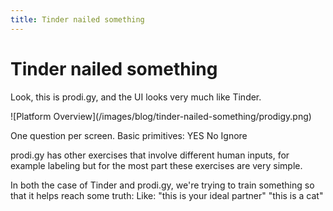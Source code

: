 ```yaml
---
title: Tinder nailed something
---
```


# Tinder nailed something

Look, this is prodi.gy, and the UI looks very much like Tinder.

<Frame className="my-10" fullWidth>
  ![Platform Overview](/images/blog/tinder-nailed-something/prodigy.png)
</Frame>

One question per screen. Basic primitives:
YES
No
Ignore

prodi.gy has other exercises that involve different human inputs, for example labeling but for the most part these exercises are very simple.

In both the case of Tinder and prodi.gy, we're trying to train something so that it helps reach some truth:
Like:
"this is your ideal partner"
"this is a cat"
